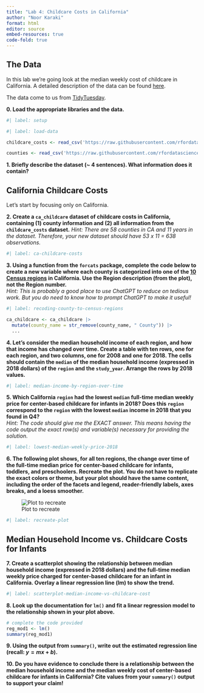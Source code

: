```yaml
---
title: "Lab 4: Childcare Costs in California"
author: "Noor Karaki"
format: html
editor: source
embed-resources: true
code-fold: true
---
```


## The Data

In this lab we're going look at the median weekly cost of childcare in
California. A detailed description of the data can be found [here](https://github.com/rfordatascience/tidytuesday/blob/master/data/2023/2023-05-09/readme.md).

The data come to us from [TidyTuesday](https://github.com/rfordatascience/tidytuesday).

**0. Load the appropriate libraries and the data.**

```r
#| label: setup

```

```r
#| label: load-data

childcare_costs <- read_csv('https://raw.githubusercontent.com/rfordatascience/tidytuesday/master/data/2023/2023-05-09/childcare_costs.csv')

counties <- read_csv('https://raw.githubusercontent.com/rfordatascience/tidytuesday/master/data/2023/2023-05-09/counties.csv')
```

**1. Briefly describe the dataset (~ 4 sentences). What information does it contain?**

## California Childcare Costs

Let's start by focusing only on California. 

**2. Create a `ca_childcare` dataset of childcare costs in California, containing (1) county information and (2) all information from the `childcare_costs` dataset.** 
*Hint: There are 58 counties in CA and 11 years in the dataset. Therefore, your new dataset should have 53 x 11 = 638 observations.*

```r
#| label: ca-childcare-costs

```

**3. Using a function from the `forcats` package, complete the code below to create a new variable where each county is categorized into one of the [10 Census regions](https://census.ca.gov/regions/) in California. Use the Region description (from the plot), not the Region number.**  
*Hint: This is probably a good place to use ChatGPT to reduce on tedious work. But you do need to know how to prompt ChatGPT to make it useful!*

```r
#| label: recoding-county-to-census-regions

ca_childcare <- ca_childcare |> 
  mutate(county_name = str_remove(county_name, " County")) |>
  ...
```


**4. Let's consider the median household income of each region, and how that income has changed over time. Create a table with ten rows, one for each region, and two columns, one for 2008 and one for 2018. The cells should contain the `median` of the median household income (expressed in 2018 dollars) of the `region` and the `study_year`. Arrange the rows by 2018 values.**

```r
#| label: median-income-by-region-over-time

```


**5. Which California `region` had the lowest `median` full-time median weekly price for center-based childcare for infants in 2018? Does this `region` correspond to the `region` with the lowest `median` income in 2018 that you found in Q4?**  
*Hint: The code should give me the EXACT answer. This means having the code output the exact row(s) and variable(s) necessary for providing the solution.*

```r
#| label: lowest-median-weekly-price-2018

```

**6. The following plot shows, for all ten regions, the change over time of the full-time median price for center-based childcare for infants, toddlers, and preschoolers. Recreate the plot. You do not have to replicate the exact colors or theme, but your plot should have the same content, including the order of the facets and legend, reader-friendly labels, axes breaks, and a loess smoother.**

![Plot to recreate](https://atheobold.github.io/groupworthy-data-science/labs/instructions/images/lab-4-recreate-plot.png)

```r
#| label: recreate-plot

```


## Median Household Income vs. Childcare Costs for Infants

**7. Create a scatterplot showing the relationship between median household income (expressed in 2018 dollars) and the full-time median weekly price charged for center-based childcare for an infant in California. Overlay a linear regression line (lm) to show the trend.**

```r
#| label: scatterplot-median-income-vs-childcare-cost

```

**8. Look up the documentation for `lm()` and fit a linear regression model to the relationship shown in your plot above.**

```r
# complete the code provided
reg_mod1 <- lm()
summary(reg_mod1)
```

**9. Using the output from `summary()`, write out the estimated regression line (recall: $y = mx + b$).**

**10. Do you have evidence to conclude there is a relationship between the median household income and the median weekly cost of center-based childcare for infants in California? Cite values from your `summary()` output to support your claim!**
